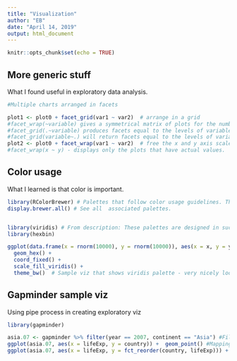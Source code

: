 ```yaml
---
title: "Visualization"
author: "EB"
date: "April 14, 2019"
output: html_document
---
```


```r
knitr::opts_chunk$set(echo = TRUE)
```


## More generic stuff

What I found useful in exploratory data analysis.

```r

#Multiple charts arranged in facets

plot1 <- plot0 + facet_grid(var1 ~ var2)  # arrange in a grid
#facet_wrap(~variable) gives a symmetrical matrix of plots for the number of levels of variable;
#facet_grid(.~variable) produces facets equal to the levels of variable distributed horizontally.
#facet_grid(variable~.) will return facets equal to the levels of variable distributed vertically.
plot2 <- plot0 + facet_wrap(var1 ~ var2)  # free the x and y axis scales.
#facet_wrap(x ~ y) - displays only the plots that have actual values.
```

## Color usage

What I learned is that color is important.

```r

library(RColorBrewer) # Palettes that follow color usage guidelines. They are nice.
display.brewer.all() # See all  associated palettes.


library(viridis) # From description: These palettes are designed in such a way that they will analytically be perfectly perceptually-uniform, both in regular form and also when converted to black-and-white. They are also designed to be perceived by readers with the most common form of color blindness.
library(hexbin)

ggplot(data.frame(x = rnorm(10000), y = rnorm(10000)), aes(x = x, y = y)) +
  geom_hex() +
  coord_fixed() +
  scale_fill_viridis() +
  theme_bw()  # Sample viz that shows viridis palette - very nicely looking

```

## Gapminder sample viz

Using pipe process in creating exploratory viz

```r
library(gapminder)

asia.07 <- gapminder %>% filter(year == 2007, continent == "Asia") #Filtering gapminder dataset to focus on a particular regional data (Asia) in a particular year (2007)
ggplot(asia.07, aes(x = lifeExp, y = country)) +  geom_point() #Mapping life expectancy as independent variable, country as dependent. Then plotting a scatterplot 
ggplot(asia.07, aes(x = lifeExp, y = fct_reorder(country, lifeExp))) + geom_point() # SAme as above, but now neatly ordered by life expectancy 

```



